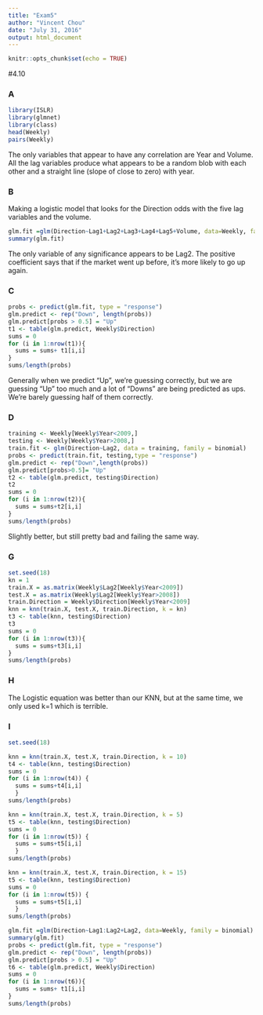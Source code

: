 ---
title: "Exam5"
author: "Vincent Chou"
date: "July 31, 2016"
output: html_document
---

```{r setup, include=FALSE}
knitr::opts_chunk$set(echo = TRUE)
```

#4.10 

### A 
```{r}
library(ISLR)
library(glmnet) 
library(class)
head(Weekly) 
pairs(Weekly)
```
The only variables that appear to have any correlation are Year and Volume. All the lag variables produce what appears to be a random blob with each other and a straight line (slope of close to zero) with year. 

### B 
Making a logistic model that looks for the Direction odds with the five lag variables and the volume. 

```{r}
glm.fit =glm(Direction~Lag1+Lag2+Lag3+Lag4+Lag5+Volume, data=Weekly, family = binomial)
summary(glm.fit)
```
The only variable of any significance appears to be Lag2. The positive coefficient says that if the market went up before, it's more likely to go up again.  

### C 
```{r}
probs <- predict(glm.fit, type = "response") 
glm.predict <- rep("Down", length(probs)) 
glm.predict[probs > 0.5] = "Up"
t1 <- table(glm.predict, Weekly$Direction)
sums = 0
for (i in 1:nrow(t1)){
  sums = sums+ t1[i,i]
}
sums/length(probs)
```
Generally when we predict "Up", we're guessing correctly, but we are guessing "Up" too much and a lot of "Downs" are being predicted as ups. We're barely guessing half of them correctly. 

### D 
```{r}
training <- Weekly[Weekly$Year<2009,]
testing <- Weekly[Weekly$Year>2008,]
train.fit <- glm(Direction~Lag2, data = training, family = binomial)
probs <- predict(train.fit, testing,type = "response")
glm.predict <- rep("Down",length(probs))
glm.predict[probs>0.5]= "Up"
t2 <- table(glm.predict, testing$Direction)
t2
sums = 0
for (i in 1:nrow(t2)){
  sums = sums+t2[i,i]
}
sums/length(probs)
```
Slightly better, but still pretty bad and failing the same way. 

### G 
```{r}
set.seed(18) 
kn = 1 
train.X = as.matrix(Weekly$Lag2[Weekly$Year<2009])
test.X = as.matrix(Weekly$Lag2[Weekly$Year>2008])
train.Direction = Weekly$Direction[Weekly$Year<2009]
knn = knn(train.X, test.X, train.Direction, k = kn)
t3 <- table(knn, testing$Direction)
t3 
sums = 0
for (i in 1:nrow(t3)){
  sums = sums+t3[i,i]
}
sums/length(probs)
```

### H 

The Logistic equation was better than our KNN, but at the same time, we only used k=1 which is terrible. 

### I 
```{r}
set.seed(18) 

knn = knn(train.X, test.X, train.Direction, k = 10)
t4 <- table(knn, testing$Direction)
sums = 0
for (i in 1:nrow(t4)) {
  sums = sums+t4[i,i]
  }
sums/length(probs)

knn = knn(train.X, test.X, train.Direction, k = 5)
t5 <- table(knn, testing$Direction)
sums = 0
for (i in 1:nrow(t5)) {
  sums = sums+t5[i,i]
  }
sums/length(probs)

knn = knn(train.X, test.X, train.Direction, k = 15)
t5 <- table(knn, testing$Direction)
sums = 0
for (i in 1:nrow(t5)) {
  sums = sums+t5[i,i]
  }
sums/length(probs) 

glm.fit =glm(Direction~Lag1:Lag2+Lag2, data=Weekly, family = binomial)
summary(glm.fit)
probs <- predict(glm.fit, type = "response") 
glm.predict <- rep("Down", length(probs)) 
glm.predict[probs > 0.5] = "Up"
t6 <- table(glm.predict, Weekly$Direction)
sums = 0
for (i in 1:nrow(t6)){
  sums = sums+ t1[i,i]
}
sums/length(probs)

```

